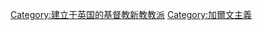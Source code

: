 {{Commonscat|Congregationalism}}
{{Catmain}}
	
[[Category:建立于英国的基督教新教教派|Category:建立于英国的基督教新教教派]]
[[Category:加爾文主義|Category:加爾文主義]]